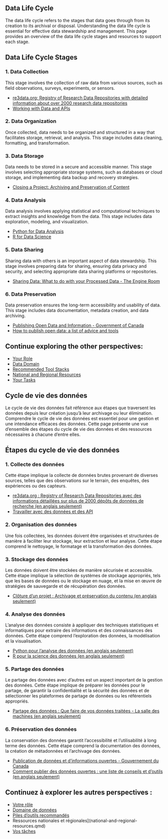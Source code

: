 
::: {.content-visible when-profile="english"}

# Data Life Cycle
  
The data life cycle refers to the stages that data goes through from its creation to its archival or disposal. Understanding the data life cycle is essential for effective data stewardship and management. This page provides an overview of the data life cycle stages and resources to support each stage.

## Data Life Cycle Stages

### 1. **Data Collection**

This stage involves the collection of raw data from various sources, such as field observations, surveys, experiments, or sensors.

- [re3data.org: Registry of Research Data Repositories with detailed information about over 2000 research data repositories](https://www.re3data.org/)
- [Working with Data and APIs](https://open.canada.ca/en/working-data-api/structured-data)


### 2. **Data Organization**

Once collected, data needs to be organized and structured in a way that facilitates storage, retrieval, and analysis. This stage includes data cleaning, formatting, and transformation.



### 3. **Data Storage**

Data needs to be stored in a secure and accessible manner. This stage involves selecting appropriate storage systems, such as databases or cloud storage, and implementing data backup and recovery strategies.

- [Closing a Project: Archiving and Preservation of Content](https://the-engine-room.github.io/responsible-data-handbook/chapters/chapter-03-closing-a-project.html)

### 4. **Data Analysis**

Data analysis involves applying statistical and computational techniques to extract insights and knowledge from the data. This stage includes data exploration, modeling, and visualization.


- [Python for Data Analysis](https://wesmckinney.com/book/)
- [R for Data Science](https://r4ds.had.co.nz/)

### 5. **Data Sharing**

Sharing data with others is an important aspect of data stewardship. This stage involves preparing data for sharing, ensuring data privacy and security, and selecting appropriate data sharing platforms or repositories.

- [Sharing Data: What to do with your Processed Data - The Engine Room](https://the-engine-room.github.io/responsible-data-handbook/chapters/chapter-02c-sharing-data.html)

### 6. **Data Preservation**

Data preservation ensures the long-term accessibility and usability of data. This stage includes data documentation, metadata creation, and data archiving.

- [Publishing Open Data and Information - Government of Canada](https://open.canada.ca/en/using-open-data)
- [How to publish open data: a list of advice and tools](https://github.com/theodi/data-publish-list)

## Continue exploring the other perspectives:

- [Your Role](your-role.qmd)
- [Data Domain](data-domain.qmd)
- [Recommended Tool Stacks](recommended-tools.qmd)
- [National and Regional Resources](national-and-regional-resources.qmd)
- [Your Tasks](your-tasks.qmd)

:::

::: {.content-visible when-profile="french"}

# Cycle de vie des données
  
Le cycle de vie des données fait référence aux étapes que traversent les données depuis leur création jusqu'à leur archivage ou leur élimination. Comprendre le cycle de vie des données est essentiel pour une gestion et une intendance efficaces des données. Cette page présente une vue d'ensemble des étapes du cycle de vie des données et des ressources nécessaires à chacune d'entre elles.

## Étapes du cycle de vie des données

### 1. **Collecte des données**

Cette étape implique la collecte de données brutes provenant de diverses sources, telles que des observations sur le terrain, des enquêtes, des expériences ou des capteurs.

- [re3data.org : Registry of Research Data Repositories avec des informations détaillées sur plus de 2000 dépôts de données de recherche (en anglais seulement)](https://www.re3data.org/)
- [Travailler avec des données et des API](https://ouvert.canada.ca/fr/utilisation-api/donnees-structurees)


### 2. **Organisation des données**

Une fois collectées, les données doivent être organisées et structurées de manière à faciliter leur stockage, leur extraction et leur analyse. Cette étape comprend le nettoyage, le formatage et la transformation des données.

### 3. **Stockage des données**

Les données doivent être stockées de manière sécurisée et accessible. Cette étape implique la sélection de systèmes de stockage appropriés, tels que les bases de données ou le stockage en nuage, et la mise en œuvre de stratégies de sauvegarde et de récupération des données.

- [Clôture d'un projet : Archivage et préservation du contenu (en anglais seulement)](https://the-engine-room.github.io/responsible-data-handbook/chapters/chapter-03-closing-a-project.html)

### 4. **Analyse des données**

L'analyse des données consiste à appliquer des techniques statistiques et informatiques pour extraire des informations et des connaissances des données. Cette étape comprend l'exploration des données, la modélisation et la visualisation.


- [Python pour l'analyse des données (en anglais seulement)](https://wesmckinney.com/book/)
- [R pour la science des données (en anglais seulement)](https://r4ds.had.co.nz/)

### 5. **Partage des données**

Le partage des données avec d'autres est un aspect important de la gestion des données. Cette étape implique de préparer les données pour le partage, de garantir la confidentialité et la sécurité des données et de sélectionner les plateformes de partage de données ou les référentiels appropriés.

- [Partage des données : Que faire de vos données traitées - La salle des machines (en anglais seulement)](https://the-engine-room.github.io/responsible-data-handbook/chapters/chapter-02c-sharing-data.html)

### 6. **Préservation des données**

La conservation des données garantit l'accessibilité et l'utilisabilité à long terme des données. Cette étape comprend la documentation des données, la création de métadonnées et l'archivage des données.

- [Publication de données et d'informations ouvertes - Gouvernement du Canada](https://ouvert.canada.ca/fr/utilisation-donnees-ouvertes)
- [Comment publier des données ouvertes : une liste de conseils et d'outils (en anglais seulement)](https://github.com/theodi/data-publish-list)

## Continuez à explorer les autres perspectives :

- [Votre rôle](your-role.qmd)
- [Domaine de données](data-domain.qmd)
- [Piles d'outils recommandés](recommended-tools.qmd)
- Ressources nationales et régionales](national-and-regional-resources.qmd)
- [Vos tâches](your-tasks.qmd)

:::